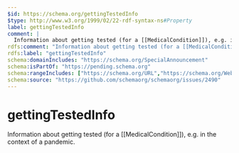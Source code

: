 ```yaml
---
$id: https://schema.org/gettingTestedInfo
$type: http://www.w3.org/1999/02/22-rdf-syntax-ns#Property
label: gettingTestedInfo
comment: |
  Information about getting tested (for a [[MedicalCondition]]), e.g. in the context of a pandemic.
rdfs:comment: "Information about getting tested (for a [[MedicalCondition]]), e.g. in the context of a pandemic."
rdfs:label: "gettingTestedInfo"
schema:domainIncludes: "https://schema.org/SpecialAnnouncement"
schema:isPartOf: "https://pending.schema.org"
schema:rangeIncludes: ["https://schema.org/URL","https://schema.org/WebContent"]
schema:source: "https://github.com/schemaorg/schemaorg/issues/2490"
---
```


# gettingTestedInfo

Information about getting tested (for a [[MedicalCondition]]), e.g. in the context of a pandemic.

